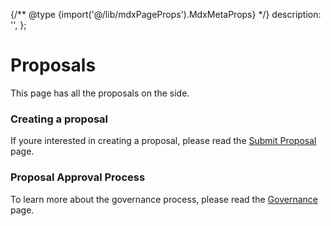 {/** @type {import('@/lib/mdxPageProps').MdxMetaProps} */}
    description: '',
};

# Proposals

This page has all the proposals on the side.

### Creating a proposal

If youre interested in creating a proposal, please read the [Submit Proposal](/dao/proposals/submit) page.

### Proposal Approval Process

To learn more about the governance process, please read the [Governance](/dao/governance#passing-a-proposal) page.
